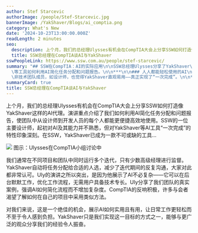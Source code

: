 ```yaml
---
author: Stef Starcevic
authorImage: /people/Stef-Starcevic.jpg
bannerImage: /YakShaver/Blogs/ai_comptia.png
category: What's New
date: '2024-10-23T13:00:00.000Z'
readLength: 2 minutes
seo:
  description: 上个月，我们的总经理Ulysses有机会在CompTIA大会上分享SSW如何打造像YakShaver这样的AI代理。
  title: SSW总经理在CompTIA谈AI与YakShaver
sswPeopleLink: https://www.ssw.com.au/people/stef-starcevic/
summary: "## SSW在CompTIA：AI的实际应用\n\nSSW总经理Ulysses分享了YakShaver\
  \等工具如何利用AI简化任务分配和问题报告。\n\n***\n\n### 人人都能轻松使用的AI\n\n即使是\
  \非技术团队成员，如设计师，也觉得YakShaver直观易用——真正实现了“一次完成”。\n\n***\n\n## 更智能的迭代管理\n\nYakShaver自动将任务分配给合适人员，减少人工协调，提升迭代效率。\n\n***\n\n## 实实在在的成果，而非炒作\n\nUlysses展示了AI改善工作流程的真实案例，强调无须增加复杂度——这一信息赢得了听众共鸣。\n"
summaryCard: true
title: SSW总经理在CompTIA谈AI与YakShaver
---
```

上个月，我们的总经理Ulysses有机会在CompTIA大会上分享SSW如何打造像YakShaver这样的AI代理。演讲重点介绍了我们如何利用AI简化任务分配和问题报告，使团队中从设计师到开发人员的每个人都能更便捷高效地使用。SSW的一位主要设计师，起初对AI及其能力并不熟悉，但对YakShaver等AI工具“一次完成”的特性印象深刻。在SSW，YakShaver已成为一款不可或缺的工具...

![](/YakShaver/Blogs/ai_comptia.png)
图示：Ulysses在CompTIA小组讨论中

我们通常在不同项目和团队中同时运行多个迭代，只有少数高级经理进行监督。YakShaver自动将任务分配给合适的人选，减少了迭代期间的反复沟通，大家对此都非常认可。Uly的演讲之所以突出，是因为他展示了AI不必复杂——它可以在后台默默工作，优化工作流程，无需用户具备技术专长。Uly分享了我们团队的真实案例，强调AI如何简化流程而不增加复杂度。CompTIA的反响积极，许多与会者渴望了解如何在自己的项目中采用类似方法。

对我们来说，这是一个绝佳的机会，展示AI如何实用且有用，让日常工作更轻松而不至于令人感到负担。YakShaver只是我们实现这一目标的方式之一，能够与更广泛的观众分享我们的经验令人振奋。